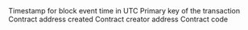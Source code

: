 <ParamField path="block_time">
Timestamp for block event time in UTC
</ParamField>
<ParamField path="block_number">

</ParamField>
<ParamField path="tx_hash">
Primary key of the transaction
</ParamField>
<ParamField path="address">
Contract address created
</ParamField>
<ParamField path="from">
Contract creator address
</ParamField>
<ParamField path="code">
Contract code
</ParamField>
<ParamField path="block_month">

</ParamField>
